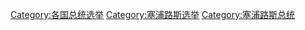 [[Category:各国总统选举|Category:各国总统选举]]
[[Category:塞浦路斯选举|Category:塞浦路斯选举]]
[[Category:塞浦路斯总统|Category:塞浦路斯总统]]